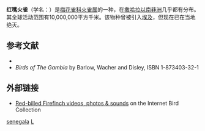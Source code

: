 {{Speciesbox
| name = 红嘴火雀
| status = LC | status_system = IUCN3.1
| image = Red billed firefinch mbweya.jpg
| image_width = 240px
| genus = Lagonosticta
| species = senegala
| authority = ([[卡尔·林奈|Linnaeus]], 1766)
}}
'''红嘴火雀'''（学名：{{lang|la|''Lagonosticta senegala''}}）是[[梅花雀科|梅花雀科]][[火雀属|火雀属]]的一种，在[[撒哈拉以南非洲|撒哈拉以南非洲]]几乎都有分布。其全球活动范围有10,000,000平方千米。该物种曾被引入[[埃及|埃及]]，但现在已在当地绝灭。

== 参考文献 ==<!-- AnimalBehaviour55:1537. FieldianaZoology51:91. -->
* {{IUCN2010 | assessors = BirdLife International | year = 2009 | id = 149352 | title = Lagonosticta senegala | version = 2010.3 | downloaded = 2010-11-14 }}
* ''Birds of The Gambia'' by Barlow, Wacher and Disley, ISBN 1-873403-32-1

== 外部链接 ==
* [http://ibc.lynxeds.com/species/red-billed-firefinch-lagonosticta-senegala Red-billed Firefinch videos, photos & sounds] {{Wayback|url=http://ibc.lynxeds.com/species/red-billed-firefinch-lagonosticta-senegala |date=20160623020313 }} on the Internet Bird Collection
{{Taxonbar|from=Q560326}}

[[Category:火雀属|senegala]]
[[Category:1766年描述的鳥類|L]]